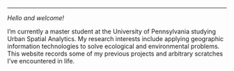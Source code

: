 ***

<div class='mycontent'>
_Hello and welcome!_


I'm currently a master student at the University of Pennsylvania studying Urban Spatial Analytics. My research interests include applying geographic information technologies to solve ecological and environmental problems. This website records some of my previous projects and arbitrary scratches I've encountered in life.



</div>